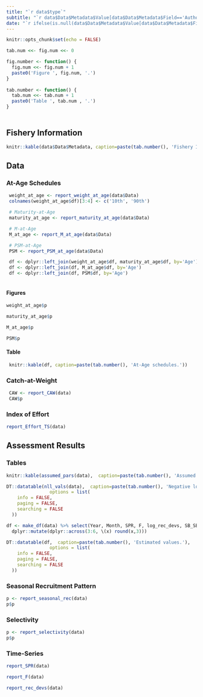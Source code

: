 ```yaml
---
title: "`r data$type`"
subtitle: "`r data$Data$Metadata$Value[data$Data$Metadata$Field=='Author']`"
date: "`r ifelse(is.null(data$Data$Metadata$Value[data$Data$Metadata$Field=='Date']) | is.na(data$Data$Metadata$Value[data$Data$Metadata$Field=='Date']), Sys.Date(), data$Data$Metadata$Value[data$Data$Metadata$Field=='Date'])`"
---
```

<style type="text/css">
h1 { /* Header 1 */
  font-size: 24px;
}
</style>
```r
knitr::opts_chunk$set(echo = FALSE)

tab.num <<- fig.num <<- 0

fig.number <- function() {
  fig.num <<- fig.num + 1
  paste0('Figure ', fig.num, '.')
}
  
tab.number <- function() {
  tab.num <<- tab.num + 1
  paste0('Table ', tab.num , '.')
}
  

```


# {.tabset}
## Fishery Information

```r
knitr::kable(data$Data$Metadata, caption=paste(tab.number(), 'Fishery Information.'))
```

## Data {.tabset}
### At-Age Schedules  {.tabset}

```r
 weight_at_age <- report_weight_at_age(data$Data)
 colnames(weight_at_age$df)[3:4] <- c('10th', '90th')

 # Maturity-at-Age
 maturity_at_age <- report_maturity_at_age(data$Data)

 # M-at-Age
 M_at_age <- report_M_at_age(data$Data)

 # PSM-at-Age
 PSM <- report_PSM_at_age(data$Data)

 df <- dplyr::left_join(weight_at_age$df, maturity_at_age$df, by='Age')
 df <- dplyr::left_join(df, M_at_age$df, by='Age')
 df <- dplyr::left_join(df, PSM$df, by='Age')
 
```


####  Figures  
```r
weight_at_age$p
```

```r
maturity_at_age$p
```

```r
M_at_age$p
```

```r
PSM$p
```



####  Table  

```r
 knitr::kable(df, caption=paste(tab.number(), 'At-Age schedules.'))
```

### Catch-at-Weight

```r
 CAW <- report_CAW(data)
 CAW$p
```



### Index of Effort
```r
report_Effort_TS(data)

```

<!-- ### Index of Abundance -->

<!-- ```{r fig.cap=paste(fig.number(), 'The index of abundance data, with 10 and 90th percentiles. The blue line shows the predictions from the assessment model.')} -->
<!-- report_Index_TS(data) -->
<!-- ``` -->

## Assessment Results {.tabset}

### Tables 

```r
knitr::kable(assumed_pars(data),  caption=paste(tab.number(), 'Assumed parameters used in the assessment.'))
```

```r
DT::datatable(nll_vals(data),  caption=paste(tab.number(), 'Negative log-likelihood values.'),
                options = list(
    info = FALSE,
    paging = FALSE,
    searching = FALSE
  ))
```

```r
df <- make_df(data) %>% select(Year, Month, SPR, F, log_rec_devs, SB_SB0) %>% 
  dplyr::mutate(dplyr::across(3:6, \(x) round(x,3)))

DT::datatable(df,  caption=paste(tab.number(), 'Estimated values.'),
                options = list(
    info = FALSE,
    paging = FALSE,
    searching = FALSE
  ))

```

### Seasonal Recruitment Pattern 
```r
p <- report_seasonal_rec(data)
p$p

```

### Selectivity

```r
p <- report_selectivity(data)
p$p
```


### Time-Series

```r
report_SPR(data)
```

```r
report_F(data)
```

<!-- ```{r, fig.cap=paste(fig.number(), 'The estimated relative spawning biomass.')} -->
<!-- report_SB_SB0(data) -->
<!-- ``` -->

```r
report_rec_devs(data)
```





